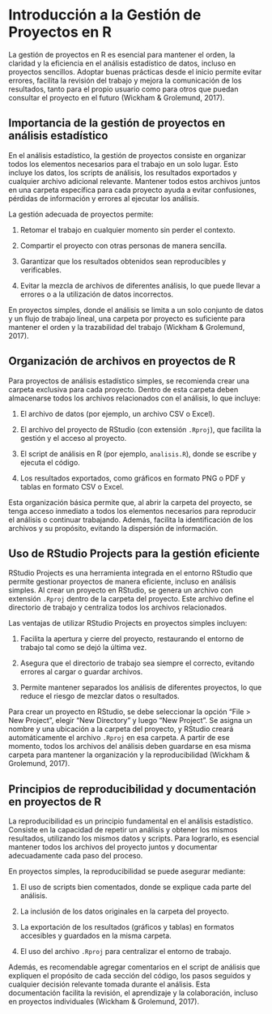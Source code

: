 # Introducción a la Gestión de Proyectos en R

La gestión de proyectos en R es esencial para mantener el orden, la claridad y la eficiencia en el análisis estadístico de datos, incluso en proyectos sencillos. Adoptar buenas prácticas desde el inicio permite evitar errores, facilita la revisión del trabajo y mejora la comunicación de los resultados, tanto para el propio usuario como para otros que puedan consultar el proyecto en el futuro (Wickham & Grolemund, 2017).

## Importancia de la gestión de proyectos en análisis estadístico

En el análisis estadístico, la gestión de proyectos consiste en organizar todos los elementos necesarios para el trabajo en un solo lugar. Esto incluye los datos, los scripts de análisis, los resultados exportados y cualquier archivo adicional relevante. Mantener todos estos archivos juntos en una carpeta específica para cada proyecto ayuda a evitar confusiones, pérdidas de información y errores al ejecutar los análisis.

La gestión adecuada de proyectos permite:

1.  Retomar el trabajo en cualquier momento sin perder el contexto.

2.  Compartir el proyecto con otras personas de manera sencilla.

3.  Garantizar que los resultados obtenidos sean reproducibles y verificables.

4.  Evitar la mezcla de archivos de diferentes análisis, lo que puede llevar a errores o a la utilización de datos incorrectos.

En proyectos simples, donde el análisis se limita a un solo conjunto de datos y un flujo de trabajo lineal, una carpeta por proyecto es suficiente para mantener el orden y la trazabilidad del trabajo (Wickham & Grolemund, 2017).

## Organización de archivos en proyectos de R

Para proyectos de análisis estadístico simples, se recomienda crear una carpeta exclusiva para cada proyecto. Dentro de esta carpeta deben almacenarse todos los archivos relacionados con el análisis, lo que incluye:

1.  El archivo de datos (por ejemplo, un archivo CSV o Excel).

2.  El archivo del proyecto de RStudio (con extensión `.Rproj`), que facilita la gestión y el acceso al proyecto.

3.  El script de análisis en R (por ejemplo, `analisis.R`), donde se escribe y ejecuta el código.

4.  Los resultados exportados, como gráficos en formato PNG o PDF y tablas en formato CSV o Excel.

Esta organización básica permite que, al abrir la carpeta del proyecto, se tenga acceso inmediato a todos los elementos necesarios para reproducir el análisis o continuar trabajando. Además, facilita la identificación de los archivos y su propósito, evitando la dispersión de información.

## Uso de RStudio Projects para la gestión eficiente

RStudio Projects es una herramienta integrada en el entorno RStudio que permite gestionar proyectos de manera eficiente, incluso en análisis simples. Al crear un proyecto en RStudio, se genera un archivo con extensión `.Rproj` dentro de la carpeta del proyecto. Este archivo define el directorio de trabajo y centraliza todos los archivos relacionados.

Las ventajas de utilizar RStudio Projects en proyectos simples incluyen:

1.  Facilita la apertura y cierre del proyecto, restaurando el entorno de trabajo tal como se dejó la última vez.

2.  Asegura que el directorio de trabajo sea siempre el correcto, evitando errores al cargar o guardar archivos.

3.  Permite mantener separados los análisis de diferentes proyectos, lo que reduce el riesgo de mezclar datos o resultados.

Para crear un proyecto en RStudio, se debe seleccionar la opción “File \> New Project”, elegir “New Directory” y luego “New Project”. Se asigna un nombre y una ubicación a la carpeta del proyecto, y RStudio creará automáticamente el archivo `.Rproj` en esa carpeta. A partir de ese momento, todos los archivos del análisis deben guardarse en esa misma carpeta para mantener la organización y la reproducibilidad (Wickham & Grolemund, 2017).

## Principios de reproducibilidad y documentación en proyectos de R

La reproducibilidad es un principio fundamental en el análisis estadístico. Consiste en la capacidad de repetir un análisis y obtener los mismos resultados, utilizando los mismos datos y scripts. Para lograrlo, es esencial mantener todos los archivos del proyecto juntos y documentar adecuadamente cada paso del proceso.

En proyectos simples, la reproducibilidad se puede asegurar mediante:

1.  El uso de scripts bien comentados, donde se explique cada parte del análisis.

2.  La inclusión de los datos originales en la carpeta del proyecto.

3.  La exportación de los resultados (gráficos y tablas) en formatos accesibles y guardados en la misma carpeta.

4.  El uso del archivo `.Rproj` para centralizar el entorno de trabajo.

Además, es recomendable agregar comentarios en el script de análisis que expliquen el propósito de cada sección del código, los pasos seguidos y cualquier decisión relevante tomada durante el análisis. Esta documentación facilita la revisión, el aprendizaje y la colaboración, incluso en proyectos individuales (Wickham & Grolemund, 2017).
